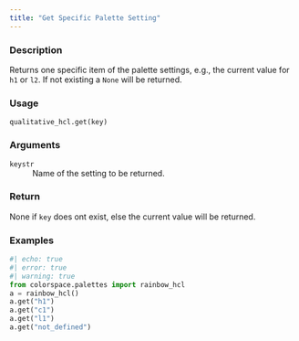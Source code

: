 ```yaml
---
title: "Get Specific Palette Setting"
---
```


### Description

Returns one specific item of the palette settings,
e.g., the current value for `h1` or `l2`.
If not existing a `None` will be returned.

### Usage

<pre><code class='language-python'>qualitative_hcl.get(key)</code></pre>

### Arguments

<dl class="pyp-list param-list">
  <dt style = "white-space: nowrap; font-family: monospace; vertical-align: top">
   <code id="colorspace.palettes.qualitative_hcl.get:key">key</code><code class="argument-class">str</code>
  </dt>
 <dd>Name of the setting to be returned.</dd>
</dl>

### Return

None if `key` does ont exist, else the current value will be
returned.

### Examples

```python
#| echo: true
#| error: true
#| warning: true
from colorspace.palettes import rainbow_hcl
a = rainbow_hcl()
a.get("h1")
a.get("c1")
a.get("l1")
a.get("not_defined")
```




